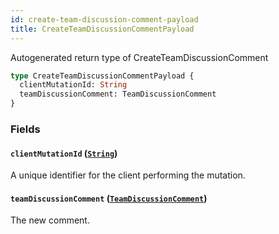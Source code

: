 ```yaml
---
id: create-team-discussion-comment-payload
title: CreateTeamDiscussionCommentPayload
---
```


Autogenerated return type of CreateTeamDiscussionComment

```graphql
type CreateTeamDiscussionCommentPayload {
  clientMutationId: String
  teamDiscussionComment: TeamDiscussionComment
}
```

### Fields

#### `clientMutationId` ([`String`](/docs/api/scalars/string))

A unique identifier for the client performing the mutation.

#### `teamDiscussionComment` ([`TeamDiscussionComment`](/docs/api/objects/team-discussion-comment))

The new comment.
